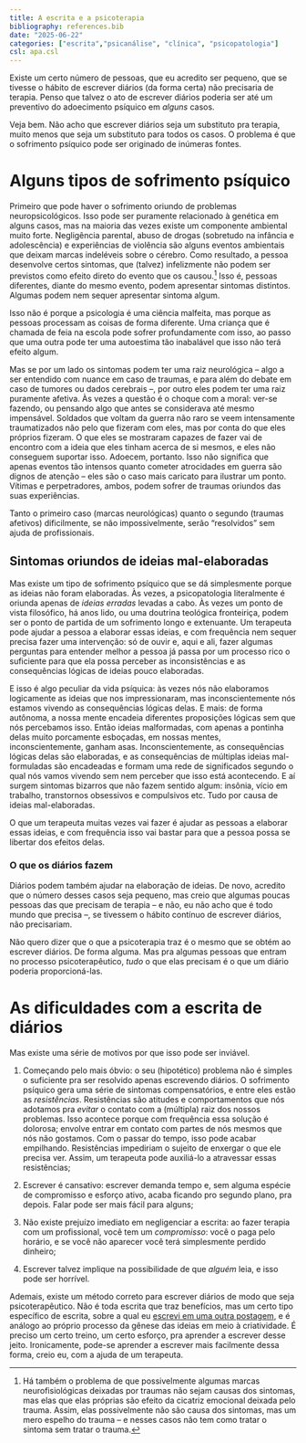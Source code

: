 ```yaml
---
title: A escrita e a psicoterapia
bibliography: references.bib 
date: "2025-06-22"
categories: ["escrita","psicanálise", "clínica", "psicopatologia"]
csl: apa.csl
---
```


Existe um certo número de pessoas, que eu acredito ser pequeno, que se tivesse o hábito de escrever diários (da forma certa) não precisaria de terapia. Penso que talvez o ato de escrever diários poderia ser até um preventivo do adoecimento psíquico em _alguns_ casos.

Veja bem. Não acho que escrever diários seja um substituto pra terapia, muito menos que seja um substituto para todos os casos. O problema é que o sofrimento psíquico pode ser originado de inúmeras fontes.

# Alguns tipos de sofrimento psíquico

Primeiro que pode haver o sofrimento oriundo de problemas neuropsicológicos. Isso pode ser puramente relacionado à genética em alguns casos, mas na maioria das vezes existe um componente ambiental muito forte. Negligência parental, abuso de drogas (sobretudo na infância e adolescência) e experiências de violência são alguns eventos ambientais que deixam marcas indeléveis sobre o cérebro. Como resultado, a pessoa desenvolve certos sintomas, que (talvez) infelizmente não podem ser previstos como efeito direto do evento que os causou.[^1] Isso é, pessoas diferentes, diante do mesmo evento, podem apresentar sintomas distintos. Algumas podem nem sequer apresentar sintoma algum.

[^1]: Há também o problema de que possivelmente algumas marcas neurofisiológicas deixadas por traumas não sejam causas dos sintomas, mas elas que elas próprias são efeito da cicatriz emocional deixada pelo trauma. Assim, elas possivelmente não são causa dos sintomas, mas um mero espelho do trauma -- e nesses casos não tem como tratar o sintoma sem tratar o trauma.

Isso não é porque a psicologia é uma ciência malfeita, mas porque as pessoas processam as coisas de forma diferente. Uma criança que é chamada de feia na escola pode sofrer profundamente com isso, ao passo que uma outra pode ter uma autoestima tão inabalável que isso não terá efeito algum.

Mas se por um lado os sintomas podem ter uma raiz neurológica -- algo a ser entendido com nuance em caso de traumas, e para além do debate em caso de tumores ou dados cerebrais --, por outro eles podem ter uma raiz puramente afetiva. Às vezes a questão é o choque com a moral: ver-se fazendo, ou pensando algo que antes se considerava até mesmo impensável. Soldados que voltam da guerra não raro se veem intensamente traumatizados não pelo que fizeram com eles, mas por conta do que eles próprios fizeram. O que eles se mostraram capazes de fazer vai de encontro com a ideia que eles tinham acerca de si mesmos, e eles não conseguem suportar isso. Adoecem, portanto. Isso não significa que apenas eventos tão intensos quanto cometer atrocidades em guerra são dignos de atenção -- eles são o caso mais caricato para ilustrar um ponto. Vítimas e perpetradores, ambos, podem sofrer de traumas oriundos das suas experiências.

Tanto o primeiro caso (marcas neurológicas) quanto o segundo (traumas afetivos) dificilmente, se não impossivelmente, serão "resolvidos" sem ajuda de profissionais. 

## Sintomas oriundos de ideias mal-elaboradas

Mas existe um tipo de sofrimento psíquico que se dá simplesmente porque as ideias não foram elaboradas. Às vezes, a psicopatologia literalmente é oriunda apenas de _ideias erradas_ levadas a cabo. Às vezes um ponto de vista filosófico, há anos lido, ou uma doutrina teológica fronteiriça, podem ser o ponto de partida de um sofrimento longo e extenuante. Um terapeuta pode ajudar a pessoa a elaborar essas ideias, e com frequência nem sequer precisa fazer uma intervenção: só de ouvir e, aqui e ali, fazer algumas perguntas para entender melhor a pessoa já passa por um processo rico o suficiente para que ela possa perceber as inconsistências e as consequências lógicas de ideias pouco elaboradas. 

E isso é algo peculiar da vida psíquica: às vezes nós não elaboramos logicamente as ideias que nos impressionaram, mas inconscientemente nós estamos vivendo as consequências lógicas delas. E mais: de forma autônoma, a nossa mente encadeia diferentes proposições lógicas sem que nós percebamos isso. Então ideias malformadas, com apenas a pontinha delas muito porcamente esboçadas, em nossas mentes, inconscientemente, ganham asas. Inconscientemente, as consequências lógicas delas são elaboradas, e as consequências de múltiplas ideias mal-formuladas são encadeadas e formam uma rede de significados segundo o qual nós vamos vivendo sem nem perceber que isso está acontecendo. E aí surgem sintomas bizarros que não fazem sentido algum: insônia, vício em trabalho, transtornos obsessivos e compulsivos etc. Tudo por causa de ideias mal-elaboradas.

O que um terapeuta muitas vezes vai fazer é ajudar as pessoas a elaborar essas ideias, e com frequência isso vai bastar para que a pessoa possa se libertar dos efeitos delas.

### O que os diários fazem

Diários podem também ajudar na elaboração de ideias. De novo, acredito que o número desses casos seja pequeno, mas creio que algumas poucas pessoas das que precisam de terapia -- e não, eu não acho que é todo mundo que precisa --, se tivessem o hábito contínuo de escrever diários, não precisariam. 

Não quero dizer que o que a psicoterapia traz é o mesmo que se obtém ao escrever diários. De forma alguma. Mas pra algumas pessoas que entram no processo psicoterapêutico, _tudo_ o que elas precisam é o que um diário poderia proporcioná-las.

# As dificuldades com a escrita de diários 

Mas existe uma série de motivos por que isso pode ser inviável.

1. Começando pelo mais óbvio: o seu (hipotético) problema não é simples o suficiente pra ser resolvido apenas escrevendo diários. O sofrimento psíquico gera uma série de sintomas compensatórios, e entre eles estão as _resistências_. Resistências são atitudes e comportamentos que nós adotamos pra _evitar_ o contato com a (múltipla) raiz dos nossos problemas. Isso acontece porque com frequência essa solução é dolorosa; envolve entrar em contato com partes de nós mesmos que nós não gostamos. Com o passar do tempo, isso pode acabar empilhando. Resistências impediriam o sujeito de enxergar o que ele precisa ver. Assim, um terapeuta pode auxiliá-lo a atravessar essas resistências;

2. Escrever é cansativo: escrever demanda tempo e, sem alguma espécie de compromisso e esforço ativo, acaba ficando pro segundo plano, pra depois. Falar pode ser mais fácil para alguns;

3. Não existe prejuízo imediato em negligenciar a escrita: ao fazer terapia com um profissional, você tem um _compromisso_: você o paga pelo horário, e se você não aparecer você terá simplesmente perdido dinheiro;

4. Escrever talvez implique na possibilidade de que _alguém_ leia, e isso pode ser horrível.

Ademais, existe um método correto para escrever diários de modo que seja psicoterapêutico. Não é toda escrita que traz benefícios, mas um certo tipo específico de escrita, sobre a qual eu [escrevi em uma outra postagem](./Criatividade.qmd), e é análogo ao próprio processo da gênese das ideias em meio à criatividade. É preciso um certo treino, um certo esforço, pra aprender a escrever desse jeito. Ironicamente, pode-se aprender a escrever mais facilmente dessa forma, creio eu, com a ajuda de um terapeuta.